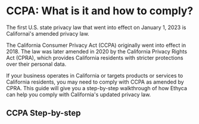 
# CCPA: What is it and how to comply?

The first U.S. state privacy law that went into effect on January 1, 2023 is Californai's amended privacy law.

The California Consumer Privacy Act (CCPA) originally went into effect in 2018. The law was later amended in 2020 by the California Privacy Rights Act (CPRA), which provides California residents with stricter protections over their personal data. 

If your business operates in California or targets products or services to California residents, you may need to comply with CCPA as amended by CPRA. This guide will give you a step-by-step walkthrough of how Ethyca can help you comply with California's updated privacy law.


## CCPA Step-by-step
<KeyFeatWrap>
  <KeyFeat title="What is the CCPA?" link="./what_is_ccpa"  description="A brief introduction to what the CCPA is and how it differs from the CCPA."/>
  <KeyFeat title="What are the requirements of the CCPA?" link="./what_reqs_ccpa"  description="A summary of the key requirements of the CCPA and considerations for how you can support them."/>
  <KeyFeat title="CCPA Step 01: Creating a data map" link="./data_map_ccpa"   description="How to create a data map that will support your other efforts for the CCPA."/>
  <KeyFeat title="CCPA Step 02: Updating your privacy policy" link="./privacy_policy_ccpa"   description="An outline of what updates you'll need to make to your privacy policy and how to plan this."/>
  <KeyFeat title="CCPA Step 03: Updating your website footer" link="./footer_ccpa"   description="Ensure your website footer is updated with the appropriate privacy rights for your visitors."/>
  <KeyFeat title="CCPA Step 04: How to support the GPC" link="./gpc_ccpa"   description="Detecting, recording, and supporting consent via the GPC (Global Privacy Control) is a necessary part of CCPA compliance. Here's a guide on how to approach it."/>
  <KeyFeat title="CCPA Step 05: Access Requests (DSAR) for CCPA" link="./dsar_ccpa"   description="Subject access requests (DSAR) are an important step in complying with the CCPA. This guide will walk you how to tackle it."/>
  <KeyFeat title="CCPA Step 06: Erasure Requests for CCPA" link="./delete_ccpa"   description="This short guide will help you to understand how to ensure you support subject erasure requests (deletion) for CCPA."/>
  <KeyFeat title="CCPA Step 07: Portability Requests for CCPA" link="./portability_ccpa"   description="Portability can initially seem confusing. With this short guide, you'll be all set for portability requests for CCPA."/>
  <KeyFeat title="CCPA Step 08: Correction Requests for CCPA" link="./correction_ccpa"   description="This guide will help you know how to adequately ensure a user's right to correct and update their data for CCPA."/>
</KeyFeatWrap>